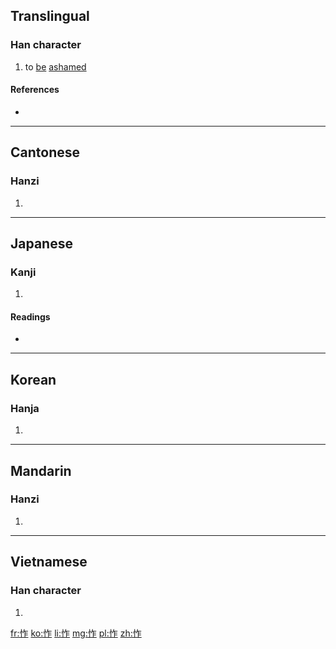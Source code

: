 ==Translingual==

===Han character===
{{Han char|rn=61|rad=心|as=05|sn=8|four=9801<sub>1</sub>|canj=心人尸 (POS)|ids=⿰[[忄]][[乍]]}}

# to [[be]] [[ashamed]]

====References====
* {{Han ref|kx=0379.160|dkj=10430|dj=0707.240|hdz=42286.060|uh=600D|ud=24589|bh=CCA9|bd=52393}}

----

==Cantonese==

===Hanzi===
{{yue-hanzi|jyut=[[zok6]]|y=jok6}}

# {{defn|lang=yue|sort=心05}}

----

==Japanese==

===Kanji===
{{ja-kanji|grade=|rs=心05}}

# {{defn|lang=ja|sort=心05}}

====Readings====
* {{ja-readings|on=[[さく]] (saku), [[ざく]] (zaku), [[さ]] (sa), [[じゃ]] (ja)|kun=[[はじる]] (hajiru)}}

----

==Korean==

===Hanja===
{{ko-hanja|hangeul=작|eumhun=|rv=jak|mr=chak|y=cak}}

# {{defn|lang=ko|sort=心05}}

----

==Mandarin==

===Hanzi===
{{cmn-hanzi|pin=[[zuò]] ([[zuo4]])|wg=tso<sup>4</sup>}}

# {{defn|lang=cmn|sort=心05}}

----

==Vietnamese==

===Han character===
{{vi-readings|rs=心05| hanviet = tạc}}

# {{defn|lang=vi|sort=心05}}

[[fr:怍]]
[[ko:怍]]
[[li:怍]]
[[mg:怍]]
[[pl:怍]]
[[zh:怍]]